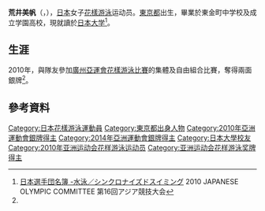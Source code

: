 {{noteTA|G1=Aquatics}}
{{Infobox Swimmer
| swimmername = 荒井美帆
| image = 
| imagesize = 
| caption = 
| fullname =  
| nationality = {{JPN}}
| strokes = 
| club = 
| collegeteam = 
| birth_date ={{birth date and age|1988|9|3}}<ref name="廣州亞運">[http://www.gz2010.cn/info/CHN_CHN/ZB/ZBB101A_SY@@@@@@@@@@@@@@@CHN_number=230832.html 2010年廣州亞運會官方網站 花样游泳 - 荒井美帆 - 简历]</ref>
| birth_place = {{JPN}}[[東京都|東京都]] 
| height = {{height|m=1.67}}<ref name="廣州亞運"/>
| weight = {{weight|kg=55|lb}}<ref name="廣州亞運"/>
| medaltemplates =
{{MedalCountry | {{JPN}}}}
{{MedalSport | 女子[[花樣游泳|花樣游泳]]}}
{{MedalCompetition | [[亞洲運動會|亞洲運動會]]}}
{{MedalSilver | [[2010年亞洲運動會|2010年 廣州]] | [[2010年亞洲運動會花樣游泳比賽|團體賽]] }}
{{MedalSilver | [[2010年亞洲運動會|2010年 廣州]] | [[2010年亞洲運動會花樣游泳比賽|自由組合]] }}
{{MedalSilver | [[2014年亞洲運動會|2014年 仁川]] | [[2014年亞洲運動會韻律泳比賽|團體賽]] }}
{{MedalSilver | [[2014年亞洲運動會|2014年 仁川]] | [[2014年亞洲運動會韻律泳比賽|自由組合]] }}
}}
{{Japanese|japanese=荒井 美帆|kana=あらい みほ|romaji=Arai Miho}}
'''荒井美帆'''（{{lang|ja|'''あらい みほ'''}}，{{bd|1988年|9月3日}}），[[日本|日本]]女子[[花樣游泳|花樣游泳]]运动员。[[東京都|東京都]]出生，畢業於東金町中学校及成立学園高校，現就讀於[[日本大学|日本大学]]<ref>[http://www.joc.or.jp/int_games/asia/2010/pdf/member/02_swimming.pdf 日本選手団名簿 -水泳／シンクロナイズドスイミング] {{Wayback|url=http://www.joc.or.jp/int_games/asia/2010/pdf/member/02_swimming.pdf |date=20111018003544 }} 2010 JAPANESE OLYMPIC COMMITTEE  第16回アジア競技大会{{ja}}</ref>。

==生涯==
2010年，與隊友參加[[2010年亞洲運動會|廣州亞運會]][[2010年亞洲運動會花樣游泳比賽|花樣游泳比賽]]的集體及自由組合比賽，奪得兩面銀牌<ref name="廣州亞運"/>。

==參考資料==
{{reflist}}

{{DEFAULTSORT:ARAI Miho}}
[[Category:日本花樣游泳運動員|Category:日本花樣游泳運動員]]
[[Category:東京都出身人物|Category:東京都出身人物]]
[[Category:2010年亞洲運動會銀牌得主|Category:2010年亞洲運動會銀牌得主]]
[[Category:2014年亞洲運動會銀牌得主|Category:2014年亞洲運動會銀牌得主]]
[[Category:日本大學校友|Category:日本大學校友]]
[[Category:2010年亚洲运动会花样游泳运动员|Category:2010年亚洲运动会花样游泳运动员]]
[[Category:亚洲运动会花样游泳奖牌得主|Category:亚洲运动会花样游泳奖牌得主]]

{{Japan-sport-bio-stub}}